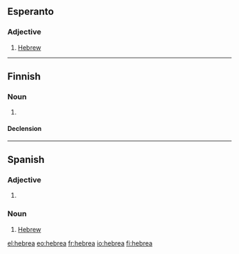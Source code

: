 ==Esperanto==

===Adjective===
{{eo-adj}}

# [[Hebrew]]

----

==Finnish==

===Noun===
{{fi-noun}}

# {{context|deprecated}} {{alternative spelling of|heprea}}

====Declension====
{{fi-decl-kulkija|hebre|nopl=1}}

----

==Spanish==

===Adjective===
{{es-adj|m=hebreo}}

# {{feminine of|lang=es|hebreo}}

===Noun===
{{es-noun|f|m=hebreo}}

# [[Hebrew]]

[[el:hebrea]]
[[eo:hebrea]]
[[fr:hebrea]]
[[io:hebrea]]
[[fi:hebrea]]